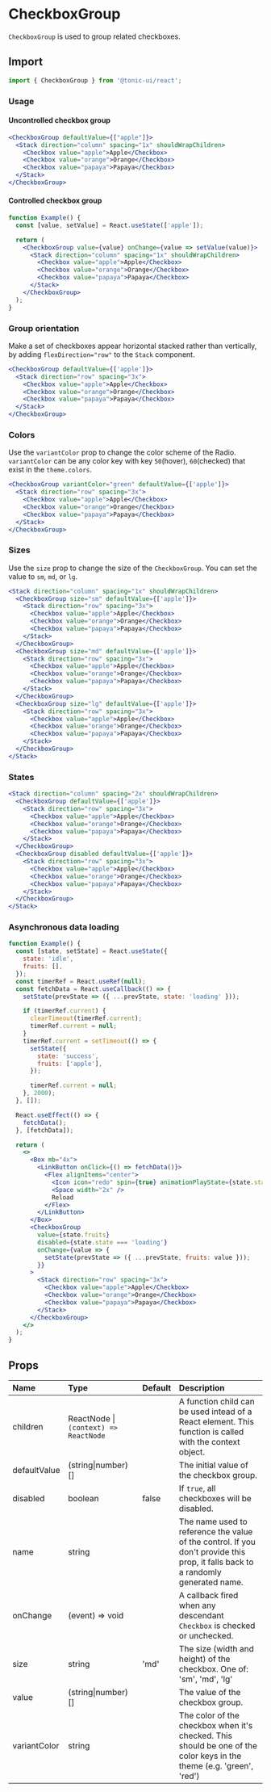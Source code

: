 # CheckboxGroup

`CheckboxGroup` is used to group related checkboxes.

## Import

```js
import { CheckboxGroup } from '@tonic-ui/react';
```

### Usage

#### Uncontrolled checkbox group

```jsx
<CheckboxGroup defaultValue={["apple"]}>
  <Stack direction="column" spacing="1x" shouldWrapChildren>
    <Checkbox value="apple">Apple</Checkbox>
    <Checkbox value="orange">Orange</Checkbox>
    <Checkbox value="papaya">Papaya</Checkbox>
  </Stack>
</CheckboxGroup>
```

#### Controlled checkbox group

```jsx
function Example() {
  const [value, setValue] = React.useState(['apple']);

  return (
    <CheckboxGroup value={value} onChange={value => setValue(value)}>
      <Stack direction="column" spacing="1x" shouldWrapChildren>
        <Checkbox value="apple">Apple</Checkbox>
        <Checkbox value="orange">Orange</Checkbox>
        <Checkbox value="papaya">Papaya</Checkbox>
      </Stack>
    </CheckboxGroup>
  );
}
```

### Group orientation

Make a set of checkboxes appear horizontal stacked rather than vertically, by adding `flexDirection="row"` to the `Stack` component.

```jsx
<CheckboxGroup defaultValue={['apple']}>
  <Stack direction="row" spacing="3x">
    <Checkbox value="apple">Apple</Checkbox>
    <Checkbox value="orange">Orange</Checkbox>
    <Checkbox value="papaya">Papaya</Checkbox>
  </Stack>
</CheckboxGroup>
```

### Colors

Use the `variantColor` prop to change the color scheme of the Radio. `variantColor` can be any color key with key `50`(hover), `60`(checked) that exist in the `theme.colors`.

```jsx
<CheckboxGroup variantColor="green" defaultValue={['apple']}>
  <Stack direction="row" spacing="3x">
    <Checkbox value="apple">Apple</Checkbox>
    <Checkbox value="orange">Orange</Checkbox>
    <Checkbox value="papaya">Papaya</Checkbox>
  </Stack>
</CheckboxGroup>
```

### Sizes

Use the `size` prop to change the size of the `CheckboxGroup`. You can set the value to `sm`, `md`, or `lg`.

```jsx
<Stack direction="column" spacing="1x" shouldWrapChildren>
  <CheckboxGroup size="sm" defaultValue={['apple']}>
    <Stack direction="row" spacing="3x">
      <Checkbox value="apple">Apple</Checkbox>
      <Checkbox value="orange">Orange</Checkbox>
      <Checkbox value="papaya">Papaya</Checkbox>
    </Stack>
  </CheckboxGroup>
  <CheckboxGroup size="md" defaultValue={['apple']}>
    <Stack direction="row" spacing="3x">
      <Checkbox value="apple">Apple</Checkbox>
      <Checkbox value="orange">Orange</Checkbox>
      <Checkbox value="papaya">Papaya</Checkbox>
    </Stack>
  </CheckboxGroup>
  <CheckboxGroup size="lg" defaultValue={['apple']}>
    <Stack direction="row" spacing="3x">
      <Checkbox value="apple">Apple</Checkbox>
      <Checkbox value="orange">Orange</Checkbox>
      <Checkbox value="papaya">Papaya</Checkbox>
    </Stack>
  </CheckboxGroup>
</Stack>
```

### States

```jsx
<Stack direction="column" spacing="2x" shouldWrapChildren>
  <CheckboxGroup defaultValue={['apple']}>
    <Stack direction="row" spacing="3x">
      <Checkbox value="apple">Apple</Checkbox>
      <Checkbox value="orange">Orange</Checkbox>
      <Checkbox value="papaya">Papaya</Checkbox>
    </Stack>
  </CheckboxGroup>
  <CheckboxGroup disabled defaultValue={['apple']}>
    <Stack direction="row" spacing="3x">
      <Checkbox value="apple">Apple</Checkbox>
      <Checkbox value="orange">Orange</Checkbox>
      <Checkbox value="papaya">Papaya</Checkbox>
    </Stack>
  </CheckboxGroup>
</Stack>
```

### Asynchronous data loading

```jsx
function Example() {
  const [state, setState] = React.useState({
    state: 'idle',
    fruits: [],
  });
  const timerRef = React.useRef(null);
  const fetchData = React.useCallback(() => {
    setState(prevState => ({ ...prevState, state: 'loading' }));

    if (timerRef.current) {
      clearTimeout(timerRef.current);
      timerRef.current = null;
    }
    timerRef.current = setTimeout(() => {
      setState({
        state: 'success',
        fruits: ['apple'],
      });

      timerRef.current = null;
    }, 2000);
  }, []);

  React.useEffect(() => {
    fetchData();
  }, [fetchData]);

  return (
    <>
      <Box mb="4x">
        <LinkButton onClick={() => fetchData()}>
          <Flex alignItems="center">
            <Icon icon="redo" spin={true} animationPlayState={state.state === 'loading' ? 'running' : 'paused'} />
            <Space width="2x" />
            Reload
          </Flex>
        </LinkButton>
      </Box>
      <CheckboxGroup
        value={state.fruits}
        disabled={state.state === 'loading'}
        onChange={value => {
          setState(prevState => ({ ...prevState, fruits: value }));
        }}
      >
        <Stack direction="row" spacing="3x">
          <Checkbox value="apple">Apple</Checkbox>
          <Checkbox value="orange">Orange</Checkbox>
          <Checkbox value="papaya">Papaya</Checkbox>
        </Stack>
      </CheckboxGroup>
    </>
  );
}
```

## Props

| Name | Type | Default | Description |
| :--- | :--- | :------ | :---------- |
| children | ReactNode \| `(context) => ReactNode` | | A function child can be used intead of a React element. This function is called with the context object. |
| defaultValue | (string\|number)[] | | The initial value of the checkbox group. |
| disabled | boolean | false | If `true`, all checkboxes will be disabled. |
| name | string | | The name used to reference the value of the control. If you don't provide this prop, it falls back to a randomly generated name. |
| onChange | (event) => void | | A callback fired when any descendant `Checkbox` is checked or unchecked. |
| size | string | 'md' | The size (width and height) of the checkbox. One of: 'sm', 'md', 'lg' |
| value | (string\|number)[] | | The value of the checkbox group. |
| variantColor | string | | The color of the checkbox when it's checked. This should be one of the color keys in the theme (e.g. 'green', 'red') |
